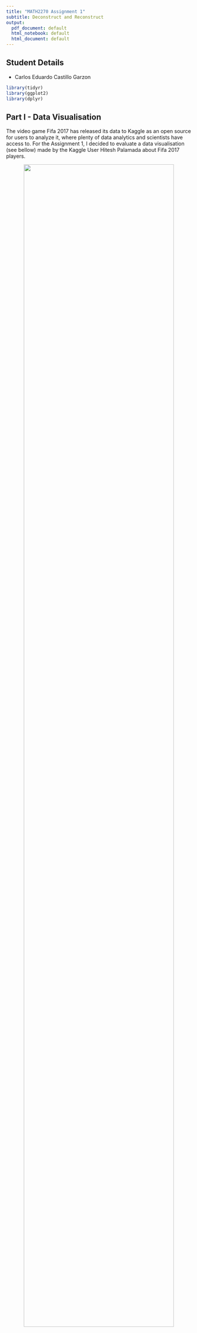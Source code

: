 ```yaml
---
title: "MATH2270 Assignment 1"
subtitle: Deconstruct and Reconstruct
output:
  pdf_document: default
  html_notebook: default
  html_document: default
---
```


## Student Details
* Carlos Eduardo Castillo Garzon

```r
library(tidyr)
library(ggplot2)
library(dplyr)
```

## Part I - Data Visualisation
The video game Fifa 2017 has released its data to Kaggle as an open source for users to analyze it, where plenty of data analytics and scientists have access to. For the Assignment 1, I decided to evaluate a data visualisation (see bellow) made by the Kaggle User Hitesh Palamada about Fifa 2017 players.

<center>
<img src="/Users/A/Documents/RMIT/Semester 2/Data Visualization/Assignment 1/Fifa.png" width="90%">
</center>

Taken from: [Kaggle](https://www.kaggle.com/hiteshp/exploring-fifa-2017-dataset/notebook)


## Part II - Deconstruct
The chosen data visualization had a large number of flaws that under my perspective as follow:
- Excessive amount of variables
- Non-logical comparisons
- Overlapping lines
- The axis is not shown
In general, it is an overcharged plot, where the author wanted to express the top 20 best players and all their skills in the polar plane.
The author has tryed to elucidate the 20 best players in the game and which their individual skills were, which lead us to identify that he has used the wrong visualisation, as I could simply have used a bar chart plotting the overall player rating and then plot their skills by their position in the field.
The data source has sufficient information to make a great data analysis with sufficient knowledge of the subject.
Taking into consideration that the question was "which are the top 20 best players in Fifa 2017 and which their individual skills are?", We can conclude that the visualization was not properly telling the story to answer the question, leading us to supose that he failed two parts in the Kaiser Fung’s Trifecta.


## Part III - Reconstruct
## TOP 20 Best Players
```r
##Merge the data to get the positions
Dataset=merge(FullData,Positions,by.x = "Preffered_Position",by.y ="Pos",all.x = TRUE)
##Sorting by the best Overall Ranking
sorted<-arrange(Dataset,desc(Rating))
##Top 20 of the best Midfielders
top20<- head(sorted, 20)
##Retrieving the right data to plot
Pl <- top20 %>% select(Name, 11,54) %>% as.data.frame()
##Creating the data frame to plot(to fix the names)
PT <- data.frame(Name = c('Cristiano Ronaldo','Lionel Messi','Manuel Neuer','Neymar', 
                          'Luis   Suares','De Gea','Gareth Bale', 'Robert Lewandowski',
                          'Zlatan Ibrahimovich','Mesut Ozil','Sergio Ramos','Jerome Boateng',
                          'Thiago Silva','Luka Modrich','Thibaut Courtois','Eden Hazard',                                  'Gonzalo Higuain','Sergio Aguero', 
                          'Kevin De Bruyne','Mats Hummels'),
                  Rating = c(94,93,92,92,92,90,90,90,90,89,89,89,89,89,89,89,89,89,88,88),
                  Position = c('Attacker','Attacker','GoalKeeper','Attacker',                                                  'Attacker','GoalKeeper','Attacker','Attacker',  
                               'Attacker','Midfielder','Defender','Defender',                                                  'Defender','Midfielder','GoalKeeper','Attacker', 
                               'Attacker','Attacker','Midfielder','Defender'))

# Basic barplot
p<-ggplot(data=PT, aes(reorder(Name,Rating),Rating , fill=Position)) +
  geom_bar(stat="identity",width=0.8) +theme(axis.text.x = element_text(angle = 90, hjust = 1)) + ggtitle("Top 20 Best Players - FIFA 2017 (s3643370)") 
p + coord_flip()

```

## TOP 5 Best GoalKeepers
```r
##Filter by GoalKepper
GoalKeeper <- Dataset %>% filter(Preffered_Position=='GK')
##Sorting by the best Overall Ranking
GoalKeepersorted<-arrange(GoalKeeper,desc(Rating))
##Top 5 of the best Goalkeepers
top5GK<- head(GoalKeepersorted, 5)
##Retrieving the right data to plot (Goalkeeper important skills)
(PlGoalKeeper <- top5GK %>% select(Name, 49:54) %>% as.data.frame())
##Creating the data frame to plot
GKPT <- data.frame(Name = c('Manuel Neuer','De Gea','Thibaut Courtois','Gianluigi Buffon','Hugo Lloris'),
                  GK_Positioning = c(91,86,86,90,82),
                  GK_Diving = c(89,88,84,87,87),
                  GK_Kicking = c(95,87,69,68,68),
                  GK_Handling = c(90,85,91,88,87),
                  GK_Reflexes = c(89,90,89,84,90),
                  GK_Positioning= c(91,86,86,90,82),
                  GK_Diving= c(89,88,84,87,87),
                  GK_Kicking= c(95,87,69,68,68),
                  GK_Handling= c(90,85,91,88,87),
                  GK_Reflexes= c(89,90,89,84,90))


df.gathered <- gather(GKPT,key = 'Skills',value = 'Rating',2:10)
##Plot
ggplot(df.gathered, aes(x = Skills, y = Rating , group = Name, col = Name))+geom_line()+
  scale_y_continuous(limits = c(50,100), breaks = seq(0,100,10)) + theme(axis.text.x = element_text(angle = 90, hjust = 1)) + ggtitle("Top 5 Best Goalkeppers by Skill - FIFA 2017 (s3643370)")
```







## TOP 5 Best Defenders
```r
##Filter by Defender
Defender <- Dataset %>% filter(Position=='Defender')
##Sorting by the best Overall Ranking
Defendersorted<-arrange(Defender,desc(Rating))
##Top 5 of the best Defenders
top5DF<- head(Defendersorted, 5)
##Retrieving the right data to plot (Defender important skills)
(PlDefender <- top5DF %>% select(Name, 22:25,28,30,34:37,40:41) %>% as.data.frame())
##Creating the data frame to plot
DFPT <- data.frame(Name = c('Sergio Ramos','Jerome Boateng','Thiago Silva','Mat Hummels','Diego Godin'),
                  Marking = c(85,90,90,85,87),
                  Sliding_Tackle = c(90,91,89,87,89),
                  Standing_Tackle = c(89,92,91,92,86),
                  Aggression = c(84,82,77,66,86),
                  Interceptions = c(88,84,91,89,88),
                  Composure= c(76,86,80,91,80),
                  Acceleration= c(77,74,72,62,62),
                  Speed= c(78,81,76,65,67),
                  Stamina= c(84,75,74,66,69),
                  Strength= c(81,91,81,85,80),
                  Jumping= c(92,75,93,68,89),
                  Heading= c(90,86,82,90,92))


df.gathered1 <- gather(DFPT,key = 'Skills',value = 'Rating',2:13)
##Plot
ggplot(df.gathered1, aes(x = Skills, y = Rating , group = Name, col = Name))+geom_line()+
  scale_y_continuous(limits = c(50,100), breaks = seq(0,100,10)) + theme(axis.text.x = element_text(angle = 90, hjust = 1)) + ggtitle("Top 5 Best Defenders by Skill - FIFA 2017 (s3643370)")

```


## TOP 5 Best Midfielders
```r
##Filter by Midfielder
Midfielder <- Dataset %>% filter(Position=='Midfielder')
##Sorting by the best Overall Ranking
Midfieldersorted<-arrange(Midfielder,desc(Rating))
##Top 5 of the best Midfielders
top5MF<- head(Midfieldersorted, 5)
##Retrieving the right data to plot (Midfielder important skills)
(PlMidfielder <- top5MF %>% select(Name, 20:22,25,29,31:37) %>% as.data.frame())
##Creating the data frame to plot
MFPT <- data.frame(Name = c('Mesut Ozil','Luka Modrich','Kevin De Bruyne','Iniesta','Paul Pogba'),
                  
                  Ball_Control = c(90,92,86,93,90),
                  Dribbling = c(86,86,85,90,89),
                  Marking = c(22,66,30,57,68),
                  Aggression = c(48,62,68,58,72),
                  Vision = c(93,90,88,94,86),
                  Crossing = c(82,78,90,79,78),
                  Short_Pass= c(89,92,89,92,85),
                  Long_Pass= c(84,83,82,86,87),
                  Acceleration= c(77,77,76,74,75),
                  Speed= c(68,71,78,73,79),
                  Stamina= c(68,83,85,64,91),
                  Strength= c(56,58,73,59,91))


df.gathered2 <- gather(MFPT,key = 'Skills',value = 'Rating',2:13)
##Plot
ggplot(df.gathered2, aes(x = Skills, y = Rating , group = Name, col = Name))+geom_line()+
  scale_y_continuous(limits = c(50,100), breaks = seq(0,100,10)) + theme(axis.text.x = element_text(angle = 90, hjust = 1)) + ggtitle("Top 5 Best Midfielders by Skill - FIFA 2017 (s3643370)")
```
## TOP 5 Best Attackers
```r
##Filter by Attacker
Attacker <- Dataset %>% filter(Position=='Attacker')
##Sorting by the best Overall Ranking
Attackersorted<-arrange(Attacker,desc(Rating))
##Top 5 of the best Midfielders
top5AT<- head(Attackersorted, 5)
##Retrieving the right data to plot (Attacker important skills)
(lAttacker <- top5AT %>% select(Name, 20:21,26:27,32,34:36,39:48) %>% as.data.frame())
##Creating the data frame to plot
ATPT <- data.frame(Name = c('Cristiano Ronaldo','Lionel Messi','Neymar','Luis Suarez','Gareth Bale'),
                  Ball_Control = c(93,95,95,91,88),
                  Dribbling = c(92,97,96,86,89),
                  Reactions = c(96,95,88,93,87),
                  Attacking_Position = c(94,93,90,92,86),
                  Short_Pass = c(83,88,81,83,86),
                  Acceleration= c(91,92,93,88,93),
                  Speed= c(92,87,90,77,95),
                  Stamina= c(92,74,79,89,78),
                  Agility= c(90,90,96,86,77),
                  Jumping= c(95,68,61,69,85),
                  Heading= c(85,71,62,77,86),
                  Shot_Power= c(92,85,78,87,91),
                  Finishing= c(93,95,89,94,87),
                  Long_Shots= c(90,88,77,86,90),
                  curve= c(81,89,79,86,86),
                  Freekick= c(76,90,84,84,85),
                  Penalties= c(85,74,81,85,76),
                  Volleys= c(88,85,83,88,76))



df.gathered3 <- gather(ATPT,key = 'Skills',value = 'Rating',2:19)
##Plot
ggplot(df.gathered3, aes(x = Skills, y = Rating , group = Name, col = Name))+geom_line()+
  scale_y_continuous(limits = c(50,100), breaks = seq(0,100,10)) + theme(axis.text.x = element_text(angle = 90, hjust = 1)) + ggtitle("Top 5 Best Attackers by Skill - FIFA 2017 (s3643370)")
```

##Conclusions
The reconstruction process focused in visualise what I conclude the author was trying to visualise.
Firstly, the creation of a bar plot was required to express the Top 20 best players in overall ranking, splitting them by their position in the field, which gives the user a better message in which players are the best and what role they perform in their National or club teams.
Secondly, and probably the most important one was the creation of four plots that shows the top 5 best players in overall, but in this case filtered by their position in the field, such as Goalkeeper, Defender, Midfielder and Attacker, and using only the most important skills for that roles, which makes the plots way less overcharged and more logical for soccer fans.
The use of a Cartesian plane with line plot, makes the information understanding a lot better than the original plot, with the presence of axes and nice colour codification. 
Note: apart from the original data, I had to go to Fifa 2017 website (http://www.fifauteam.com/fifa-17-position-change-cards-guide/#Bonus) to collect the common name of the roles, as in the data set those were using coded names, to finally create my own file to be merged with the original data file.

##References
-Original visualisation: https://www.kaggle.com/hiteshp/exploring-fifa-2017-dataset/notebook

-Original data sources https://www.kaggle.com/hiteshp/exploring-fifa-2017-dataset/data

-Additional data sources http://www.fifauteam.com/fifa-17-position-change-cards-guide/#Bonus

